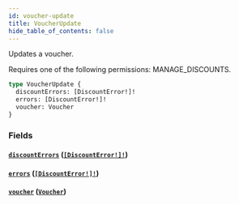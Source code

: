 ```yaml
---
id: voucher-update
title: VoucherUpdate
hide_table_of_contents: false
---
```


Updates a voucher.

Requires one of the following permissions: MANAGE_DISCOUNTS.

```graphql
type VoucherUpdate {
  discountErrors: [DiscountError!]!
  errors: [DiscountError!]!
  voucher: Voucher
}
```

### Fields

#### [`discountErrors`](#) ([`[DiscountError!]!`](../../../developer/api-reference/objects/discount-error))

#### [`errors`](#) ([`[DiscountError!]!`](../../../developer/api-reference/objects/discount-error))

#### [`voucher`](#) ([`Voucher`](../../../developer/api-reference/objects/voucher))
